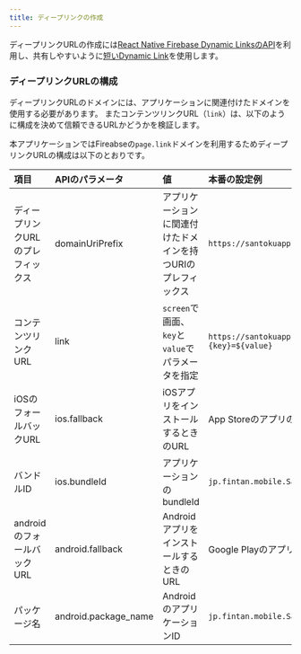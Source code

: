 ```yaml
---
title: ディープリンクの作成
---
```


ディープリンクURLの作成には[React Native Firebase Dynamic LinksのAPI](https://rnfirebase.io/dynamic-links/usage#create-a-link)を利用し、共有しやすいように[短いDynamic Link](https://firebase.google.com/docs/dynamic-links/android/create)を使用します。

### ディープリンクURLの構成

ディープリンクURLのドメインには、アプリケーションに関連付けたドメインを使用する必要があります。
またコンテンツリンクURL（`link`）は、以下のように構成を決めて信頼できるURLかどうかを検証します。

本アプリケーションではFireabseの`page.link`ドメインを利用するためディープリンクURLの構成は以下のとおりです。

|項目|APIのパラメータ|値|本番の設定例|
|:-------|:-|:--|:---|
|ディープリンクURLのプレフィックス|domainUriPrefix|アプリケーションに関連付けたドメインを持つURIのプレフィックス|`https://santokuapp.page.link/`|
|コンテンツリンクURL|link|`screen`で画面、`key`と`value`でパラメータを指定|`https://santokuapp.page.link/${screen}?{key}=${value}`|
|iOSのフォールバックURL|ios.fallback|iOSアプリをインストールするときのURL|App StoreのアプリのURL|
|バンドルID|ios.bundleId|アプリケーションのbundleId|`jp.fintan.mobile.SantokuApp`|
|androidのフォールバックURL|android.fallback|AndroidアプリをインストールするときのURL|Google PlayのアプリのURL|
|パッケージ名|android.package_name|AndroidのアプリケーションID|`jp.fintan.mobile.SantokuApp`|
